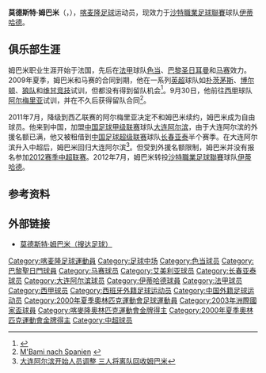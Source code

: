 {{noteta|G1=足球}}{{infobox Football biography
|          playername = 莫德斯特·姆巴米<br>Modeste M'bami
|               image = [[File:Modeste_M'bami.jpg|File:Modeste M'bami.jpg]]
|             caption = 姆巴米在[[马赛足球俱乐部|马赛]]效力时的照片
|            fullname = Modeste M'bami
|         dateofbirth = {{birth date and age|1982|10|9|df=y}}
|         cityofbirth = [[雅温得|雅温得]]
|      countryofbirth = [[喀麦隆|喀麦隆]]
|              height = {{height|m=1.72}}
|            position = [[中场|中场]]
|         currentclub = [[伊蒂哈德足球俱樂部_(吉達)|伊蒂哈德]]
|          clubnumber = 7
| youthyears1 = 1999–2000 | youthclubs1 = 杜阿拉迪纳摩
| years1 = 2000–2003 | clubs1 = [[色当足球俱乐部|色当]]                   | caps1 = 68 | goals1 = 0
| years2 = 2003–2006 | clubs2 = [[巴黎圣日耳曼足球俱乐部|巴黎圣日耳曼]]              | caps2 = 83 | goals2 = 1
| years3 = 2006–2009 | clubs3 = [[马赛足球俱乐部|马赛]] | caps3 = 77 | goals3 = 1
| years4 = 2009–2011 | clubs4 = [[阿尔梅里亚足球俱乐部|阿尔梅里亚]]               | caps4 = 58 | goals4 = 1
| years5 = 2011–2012 | clubs5 = [[大连阿尔滨|大连阿尔滨]]| caps5 =0  | goals5 =0 
| years6 = 2011 | clubs6 = → [[长春亚泰|长春亚泰]] (租借)| caps6 = 15 | goals6 = 3
| years7 = 2012- | clubs7 = [[伊蒂哈德足球俱樂部_(吉達)|伊蒂哈德]]| caps7 = | goals7=
| nationalyears1 = 2000– | nationalteam1 = [[喀麦隆国家足球队|喀麦隆]] | nationalcaps1 = 38 | nationalgoals1 = 3
|      medaltemplates =
{{MedalCountry|{{CMR}}}}
{{MedalSport | 男子[[足球|足球]]}}
{{MedalGold | [[2000年奥运会|悉尼2000年]] | 团体}}
|            pcupdate = 2011年10月30日
|            ntupdate = 2011年4月5日
}}
'''莫德斯特·姆巴米'''（{{lang-fr|Modeste M'bami}}，{{bd|1982年|10月9日|||M'bami, Modeste}}），[[喀麦隆|喀麦隆]][[足球|足球]]运动员，现效力于[[沙特職業足球聯賽|沙特職業足球聯賽]]球队[[伊蒂哈德足球俱樂部_(吉達)|伊蒂哈德]]。

==俱乐部生涯==
姆巴米职业生涯开始于法国，先后在[[法甲|法甲]]球队[[色当足球俱乐部|色当]]、[[巴黎圣日耳曼足球俱乐部|巴黎圣日耳曼]]和[[马赛足球俱乐部|马赛]]效力。2009年夏季，姆巴米和马赛的合同到期，他在一系列[[英超|英超]]球队如[[朴茨茅斯足球俱乐部|朴茨茅斯]]、[[博尔顿足球俱乐部|博尔顿]]、[[伍尔弗汉普顿流浪足球俱乐部|狼队]]和[[维甘竞技足球俱乐部|维甘竞技]]试训，但都没有得到留队机会<ref>{{Cite web |url=http://www.mirrorfootball.co.uk/news/Portsmouth-set-to-snare-Modeste-M-Bami-article123177.html |title=Portsmouth set to snare Modeste M'Bami |access-date=2011-12-08 |archive-url=https://web.archive.org/web/20111008164226/http://www.mirrorfootball.co.uk/news/Portsmouth-set-to-snare-Modeste-M-Bami-article123177.html |archive-date=2011-10-08 |dead-url=yes }}</ref>。9月30日，他前往[[西甲|西甲]]球队[[阿尔梅里亚足球俱乐部|阿尔梅里亚]]试训，并在不久后获得留队合同<ref>[http://www.transfermarkt.de/de/news/31654/mbami-nach-spanien.html M'Bami nach Spanien] {{webarchive|url=https://web.archive.org/web/20100214235648/http://transfermarkt.de/de/news/31654/mbami-nach-spanien.html |date=2010-02-14 }}</ref>。

2011年7月，降级到西乙联赛的阿尔梅里亚决定不和姆巴米续约，姆巴米成为自由球员。他来到中国，加盟[[中国足球甲级联赛|中国足球甲级联赛]]球队[[大连阿尔滨|大连阿尔滨]]，由于大连阿尔滨的外援名额已满，他又被租借到[[中国足球超级联赛|中国足球超级联赛]]球队[[长春亚泰|长春亚泰]]半个赛季。在大连阿尔滨升入中超后，姆巴米回归大连阿尔滨<ref>[http://sports.sohu.com/20111128/n327071660.shtml 大连阿尔滨开始人员调整 三人将离队回收姆巴米]</ref>。但受到外援名额限制，姆巴米并没有报名参加[[2012年中国足球超级联赛|2012赛季中超联赛]]。2012年7月，姆巴米转投[[沙特職業足球聯賽|沙特職業足球聯賽]]球队[[伊蒂哈德足球俱樂部_(吉達)|伊蒂哈德]]。
 
== 参考资料 ==
{{reflist}}

== 外部链接 ==
* [http://www.sodasoccer.com/search/player/EE8B52A7E1FCF867.html 莫德斯特·姆巴米（搜达足球）]

{{2011年中甲分类名单大连阿尔滨}}
{{2011年中超分类名单长春}}

{{DEFAULTSORT:Modeste M'bami}}
[[Category:喀麦隆足球運動員|Category:喀麦隆足球運動員]]
[[Category:足球中场|Category:足球中场]]
[[Category:色当球员|Category:色当球员]]
[[Category:巴黎聖日門球員|Category:巴黎聖日門球員]]
[[Category:马赛球员|Category:马赛球员]]
[[Category:艾美利亚球员|Category:艾美利亚球员]]
[[Category:长春亚泰球员|Category:长春亚泰球员]]
[[Category:大连阿尔滨球员|Category:大连阿尔滨球员]]
[[Category:伊蒂哈德球員|Category:伊蒂哈德球員]]
[[Category:法甲球员|Category:法甲球员]]
[[Category:西甲球员|Category:西甲球员]]
[[Category:西班牙外籍足球运动员|Category:西班牙外籍足球运动员]]
[[Category:中国外籍足球运动员|Category:中国外籍足球运动员]]
[[Category:2000年夏季奧林匹克運動會足球運動員|Category:2000年夏季奧林匹克運動會足球運動員]]
[[Category:2003年洲際國家盃球員|Category:2003年洲際國家盃球員]]
[[Category:喀麥隆奧林匹克運動會金牌得主|Category:喀麥隆奧林匹克運動會金牌得主]]
[[Category:2000年夏季奧林匹克運動會金牌得主|Category:2000年夏季奧林匹克運動會金牌得主]]
[[Category:中超球员|Category:中超球员]]